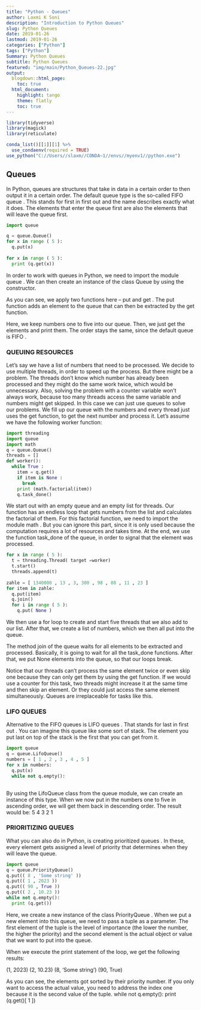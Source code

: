 ```yaml
---
title: "Python - Queues"
author: Laxmi K Soni 
description: "Introduction to Python Queues"
slug: Python Queues
date: 2019-01-26
lastmod: 2019-01-26
categories: ["Python"]
tags: ["Python"]
Summary: Python Queues
subtitle: Python Queues
featured: "img/main/Python_Queues-22.jpg"
output:
  blogdown::html_page:
    toc: true
  html_document:
    highlight: tango
    theme: flatly
    toc: true
---
```



```r
library(tidyverse)
library(magick)
library(reticulate)

conda_list()[[1]][1] %>% 
  use_condaenv(required = TRUE)
use_python("C://Users//slaxm//CONDA~1//envs//myenv1//python.exe")

```

## Queues

In Python, queues are structures that take in data in a certain order to then output it in a certain order. The default queue type is the so-called FIFO queue . This stands for first in first out and the name describes exactly what it does. The elements that enter the queue first are also the elements that will leave the queue first.

```python
import queue

q = queue.Queue()
for x in range ( 5 ):
  q.put(x)
  
for x in range ( 5 ):
  print (q.get(x))
```

In order to work with queues in Python, we need to import the module queue . We can then create an instance of the class Queue by using the constructor.

As you can see, we apply two functions here – put and get . The put function adds an element to the queue that can then be extracted by the get function.

Here, we keep numbers one to five into our queue. Then, we just get the elements and print them. The order stays the same, since the default queue is FIFO .


### QUEUING RESOURCES

Let’s say we have a list of numbers that need to be processed. We decide to use multiple threads, in order to speed up the process. But there might be a problem. The threads don’t know which number has already been processed and they might do the same work twice, which would be unnecessary. Also, solving the problem with a counter variable won’t always work, because too many threads access the same variable and numbers might get skipped.
In this case we can just use queues to solve our problems. We fill up our queue with the numbers and every thread just uses the get function, to get the next number and process it.
Let’s assume we have the following worker function:

```python
import threading
import queue
import math
q = queue.Queue()
threads = []
def worker():
  while True :
    item = q.get()
    if item is None :
      break
    print (math.factorial(item))
    q.task_done()
```

We start out with an empty queue and an empty list for threads. Our function has an endless loop that gets numbers from the list and calculates the factorial of them. For this factorial function, we need to import the module math . But you can ignore this part, since it is only used because the computation requires a lot of resources and takes time. At the end, we use the function task_done of the queue, in order to signal that the element was processed.

```python
for x in range ( 5 ):
  t = threading.Thread( target =worker)
  t.start()
  threads.append(t)
  
zahle = [ 1340000 , 13 , 3, 300 , 98 , 88 , 11 , 23 ]
for item in zahle:
  q.put(item)
  q.join()
  for i in range ( 5 ):
    q.put( None )
```

We then use a for loop to create and start five threads that we also add to our list. After that, we create a list of numbers, which we then all put into the queue.

The method join of the queue waits for all elements to be extracted and processed. Basically, it is going to wait for all the task_done functions. After that, we put None elements into the queue, so that our loops break.

Notice that our threads can’t process the same element twice or even skip one because they can only get them by using the get function.
If we would use a counter for this task, two threads might increase it at the same time and then skip an element. Or they could just access the same element simultaneously. Queues are irreplaceable for tasks like this.


### LIFO QUEUES

Alternative to the FIFO queues is LIFO queues . That stands for last in first out . You can imagine this queue like some sort of stack. The element you put last on top of the stack is the first that you can get from it.

```python
import queue
q = queue.LifoQueue()
numbers = [ 1 , 2 , 3 , 4 , 5 ]
for x in numbers:
  q.put(x)
  while not q.empty():
                                                                                                                                                                                      print (q.get())
```
By using the LifoQueue class from the queue module, we can create an instance of this type. When we now put in the numbers one to five in ascending order, we will get them back in descending order.
The result would be:
5  4  3  2  1


### PRIORITIZING QUEUES

What you can also do in Python, is creating prioritized queues . In these, every element gets assigned a level of priority that determines when they will leave the queue.

```python
import queue
q = queue.PriorityQueue()
q.put(( 8 , 'Some string' ))
q.put(( 1 , 2023 ))
q.put(( 90 , True ))
q.put(( 2 , 10.23 ))
while not q.empty():
  print (q.get())
```

Here, we create a new instance of the class PriorityQueue . When we put a new element into this queue, we need to pass a tuple as a parameter. The first element of the tuple is the level of importance (the lower the number, the higher the priority) and the second element is the actual object or value that we want to put into the queue.

When we execute the print statement of the loop, we get the following results:

(1, 2023)
(2, 10.23)
(8, 'Some string')
(90, True)

As you can see, the elements got sorted by their priority number. If you only want to access the actual value, you need to address the index one because it is the second value of the tuple.
while not q.empty():
print (q.get()[ 1 ])

